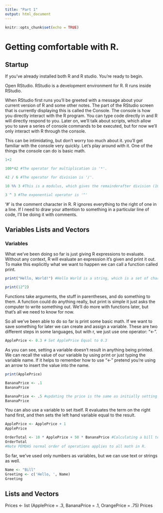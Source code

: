 ```yaml
---
title: "Part 1"
output: html_document
---
```


```r
knitr::opts_chunk$set(echo = TRUE)
```
# Getting comfortable with R.

## Startup
If you've already installed both R and R studio. You're ready to begin. 

Open RStudio. RStudio is a development environment for R. R runs inside RStudio. 

When RStudio first runs you'll be greeted with a message about your current version of R and some other notes. The part of the RStudio screen that is currently displaying this is called the Console. The console is how you directly interact with the R program. You can type code directly in and R will directly respond to you. Later on, we'll talk about scripts, which allow you to save a series of console commands to be executed, but for now we'll only interact with R through the console.

This can be intimidating, but don't worry too much about it. you'll get familiar with the console very quickly. Let's play around with it. One of the things the console can do is basic math.
```r
1+2

100*42 #The operator for multiplication is '*'.

42 / 6 #The operator for division is '/'.

10 %% 3 #This is a modulus, which gives the remainderafter division (10 / 3 = 3 r1)

3 ^ 3 #The exponential operator is '^'


```
'#' is the comment character in R. R ignores everything to the right of one in a line. If I need to draw your attention to something in a particular line of code, I'll be doing it with comments.


## Variables Lists and Vectors

### Variables

What we've been doing so far is just giving R expressions to evaluate. Without any context, R will evaluate an expression it's given and print it out. To make this explicitly what we want to happen we can call a function called print.
```r
print("Hello, World!") #Hello World is a string, which is a set of characters. More on that later.

print(12^2)
```
Functions take arguments, the stuff in parentheses, and do something to them. A function could do anything really, but print is simple it just asks the computer to write something out. We'll do more with functions later, but that's all we need to know for now.

So all we've been able to do so far is print some basic math. If we want to save something for later we can create and assign a variable. These are two different steps in some languages, but with r, we just use one operator: "<-".

```r
ApplePrice <- 0.3 # Set ApplePrice Equal to 0.3
```
As you can see, setting a variable doesn't result in anything being printed. We can recall the value of our variable by using print or just typing the variable name. If it helps to remember how to use "<-" pretend you're using an arrow to insert the value into the name.

```r
print(ApplePrice)

BananaPrice <- .1
BananaPrice

BananaPrice <- .5 #updating the price is the same as initially setting it.
BananaPrice
```
You can also use a variable to set itself. R evaluates the term on the right hand first, and then sets the left hand variable equal to the result.
```r
ApplePrice <- ApplePrice + 1
ApplePrice

OrderTotal <- 10 * ApplePrice + 50 * BananaPrice #Calculating a bill total.
OrderTotal
#Note PEMDAS normal order of operations applies to all math in R.
```


So far, we've used only numbers as variables, but we can use text or strings as well.

```r
Name <- "Bill"
Greeting <- c('Hello, ', Name)
Greeting
```
## Lists and Vectors
Prices <- list (ApplePrice = .3, BananaPrice = .1, OrangePrice = .75)
Prices

